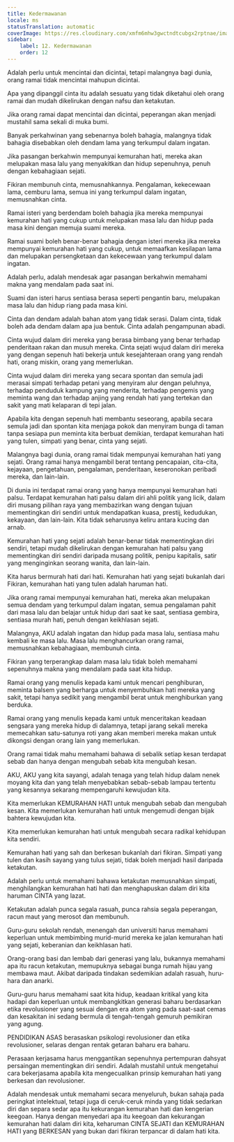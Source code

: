 ```yaml
---
title: Kedermawanan
locale: ms
statusTranslation: automatic
coverImage: https://res.cloudinary.com/xmfm6mhw3gwctndtcubgx2rptnae/image/upload/v1740337243/small_cover_educacion_fundamental_a051170f1c.webp
sidebar:
    label: 12. Kedermawanan
    order: 12
---
```

Adalah perlu untuk mencintai dan dicintai, tetapi malangnya bagi dunia, orang ramai tidak mencintai mahupun dicintai.

Apa yang dipanggil cinta itu adalah sesuatu yang tidak diketahui oleh orang ramai dan mudah dikelirukan dengan nafsu dan ketakutan.

Jika orang ramai dapat mencintai dan dicintai, peperangan akan menjadi mustahil sama sekali di muka bumi.

Banyak perkahwinan yang sebenarnya boleh bahagia, malangnya tidak bahagia disebabkan oleh dendam lama yang terkumpul dalam ingatan.

Jika pasangan berkahwin mempunyai kemurahan hati, mereka akan melupakan masa lalu yang menyakitkan dan hidup sepenuhnya, penuh dengan kebahagiaan sejati.

Fikiran membunuh cinta, memusnahkannya. Pengalaman, kekecewaan lama, cemburu lama, semua ini yang terkumpul dalam ingatan, memusnahkan cinta.

Ramai isteri yang berdendam boleh bahagia jika mereka mempunyai kemurahan hati yang cukup untuk melupakan masa lalu dan hidup pada masa kini dengan memuja suami mereka.

Ramai suami boleh benar-benar bahagia dengan isteri mereka jika mereka mempunyai kemurahan hati yang cukup, untuk memaafkan kesilapan lama dan melupakan persengketaan dan kekecewaan yang terkumpul dalam ingatan.

Adalah perlu, adalah mendesak agar pasangan berkahwin memahami makna yang mendalam pada saat ini.

Suami dan isteri harus sentiasa berasa seperti pengantin baru, melupakan masa lalu dan hidup riang pada masa kini.

Cinta dan dendam adalah bahan atom yang tidak serasi. Dalam cinta, tidak boleh ada dendam dalam apa jua bentuk. Cinta adalah pengampunan abadi.

Cinta wujud dalam diri mereka yang berasa bimbang yang benar terhadap penderitaan rakan dan musuh mereka. Cinta sejati wujud dalam diri mereka yang dengan sepenuh hati bekerja untuk kesejahteraan orang yang rendah hati, orang miskin, orang yang memerlukan.

Cinta wujud dalam diri mereka yang secara spontan dan semula jadi merasai simpati terhadap petani yang menyiram alur dengan peluhnya, terhadap penduduk kampung yang menderita, terhadap pengemis yang meminta wang dan terhadap anjing yang rendah hati yang tertekan dan sakit yang mati kelaparan di tepi jalan.

Apabila kita dengan sepenuh hati membantu seseorang, apabila secara semula jadi dan spontan kita menjaga pokok dan menyiram bunga di taman tanpa sesiapa pun meminta kita berbuat demikian, terdapat kemurahan hati yang tulen, simpati yang benar, cinta yang sejati.

Malangnya bagi dunia, orang ramai tidak mempunyai kemurahan hati yang sejati. Orang ramai hanya mengambil berat tentang pencapaian, cita-cita, kejayaan, pengetahuan, pengalaman, penderitaan, keseronokan peribadi mereka, dan lain-lain.

Di dunia ini terdapat ramai orang yang hanya mempunyai kemurahan hati palsu. Terdapat kemurahan hati palsu dalam diri ahli politik yang licik, dalam diri musang pilihan raya yang membazirkan wang dengan tujuan mementingkan diri sendiri untuk mendapatkan kuasa, prestij, kedudukan, kekayaan, dan lain-lain. Kita tidak seharusnya keliru antara kucing dan arnab.

Kemurahan hati yang sejati adalah benar-benar tidak mementingkan diri sendiri, tetapi mudah dikelirukan dengan kemurahan hati palsu yang mementingkan diri sendiri daripada musang politik, penipu kapitalis, satir yang menginginkan seorang wanita, dan lain-lain.

Kita harus bermurah hati dari hati. Kemurahan hati yang sejati bukanlah dari Fikiran, kemurahan hati yang tulen adalah haruman hati.

Jika orang ramai mempunyai kemurahan hati, mereka akan melupakan semua dendam yang terkumpul dalam ingatan, semua pengalaman pahit dari masa lalu dan belajar untuk hidup dari saat ke saat, sentiasa gembira, sentiasa murah hati, penuh dengan keikhlasan sejati.

Malangnya, AKU adalah ingatan dan hidup pada masa lalu, sentiasa mahu kembali ke masa lalu. Masa lalu menghancurkan orang ramai, memusnahkan kebahagiaan, membunuh cinta.

Fikiran yang terperangkap dalam masa lalu tidak boleh memahami sepenuhnya makna yang mendalam pada saat kita hidup.

Ramai orang yang menulis kepada kami untuk mencari penghiburan, meminta balsem yang berharga untuk menyembuhkan hati mereka yang sakit, tetapi hanya sedikit yang mengambil berat untuk menghiburkan yang berduka.

Ramai orang yang menulis kepada kami untuk menceritakan keadaan sengsara yang mereka hidup di dalamnya, tetapi jarang sekali mereka memecahkan satu-satunya roti yang akan memberi mereka makan untuk dikongsi dengan orang lain yang memerlukan.

Orang ramai tidak mahu memahami bahawa di sebalik setiap kesan terdapat sebab dan hanya dengan mengubah sebab kita mengubah kesan.

AKU, AKU yang kita sayangi, adalah tenaga yang telah hidup dalam nenek moyang kita dan yang telah menyebabkan sebab-sebab lampau tertentu yang kesannya sekarang mempengaruhi kewujudan kita.

Kita memerlukan KEMURAHAN HATI untuk mengubah sebab dan mengubah kesan. Kita memerlukan kemurahan hati untuk mengemudi dengan bijak bahtera kewujudan kita.

Kita memerlukan kemurahan hati untuk mengubah secara radikal kehidupan kita sendiri.

Kemurahan hati yang sah dan berkesan bukanlah dari fikiran. Simpati yang tulen dan kasih sayang yang tulus sejati, tidak boleh menjadi hasil daripada ketakutan.

Adalah perlu untuk memahami bahawa ketakutan memusnahkan simpati, menghilangkan kemurahan hati hati dan menghapuskan dalam diri kita haruman CINTA yang lazat.

Ketakutan adalah punca segala rasuah, punca rahsia segala peperangan, racun maut yang merosot dan membunuh.

Guru-guru sekolah rendah, menengah dan universiti harus memahami keperluan untuk membimbing murid-murid mereka ke jalan kemurahan hati yang sejati, keberanian dan keikhlasan hati.

Orang-orang basi dan lembab dari generasi yang lalu, bukannya memahami apa itu racun ketakutan, memupuknya sebagai bunga rumah hijau yang membawa maut. Akibat daripada tindakan sedemikian adalah rasuah, huru-hara dan anarki.

Guru-guru harus memahami saat kita hidup, keadaan kritikal yang kita hadapi dan keperluan untuk membangkitkan generasi baharu berdasarkan etika revolusioner yang sesuai dengan era atom yang pada saat-saat cemas dan kesakitan ini sedang bermula di tengah-tengah gemuruh pemikiran yang agung.

PENDIDIKAN ASAS berasaskan psikologi revolusioner dan etika revolusioner, selaras dengan rentak getaran baharu era baharu.

Perasaan kerjasama harus menggantikan sepenuhnya pertempuran dahsyat persaingan mementingkan diri sendiri. Adalah mustahil untuk mengetahui cara bekerjasama apabila kita mengecualikan prinsip kemurahan hati yang berkesan dan revolusioner.

Adalah mendesak untuk memahami secara menyeluruh, bukan sahaja pada peringkat intelektual, tetapi juga di ceruk-ceruk minda yang tidak sedarkan diri dan separa sedar apa itu kekurangan kemurahan hati dan kengerian keegoan. Hanya dengan menyedari apa itu keegoan dan kekurangan kemurahan hati dalam diri kita, keharuman CINTA SEJATI dan KEMURAHAN HATI yang BERKESAN yang bukan dari fikiran terpancar di dalam hati kita.


